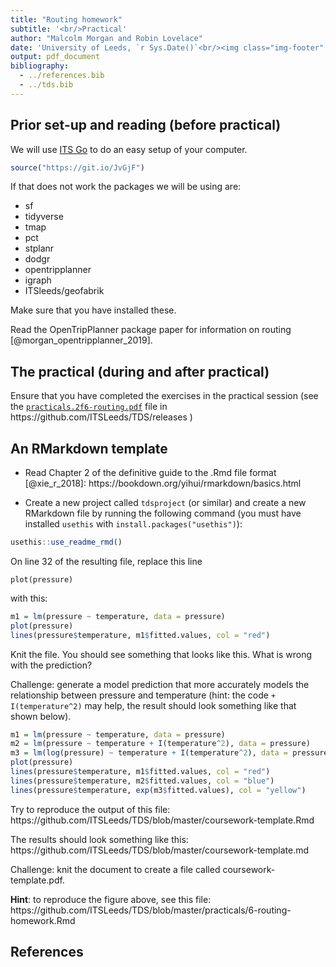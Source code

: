 ```yaml
---
title: "Routing homework"
subtitle: '<br/>Practical'
author: "Malcolm Morgan and Robin Lovelace"
date: 'University of Leeds, `r Sys.Date()`<br/><img class="img-footer" alt="" src="http://www.stephanehess.me.uk/images/picture3.png">'
output: pdf_document
bibliography: 
  - ../references.bib
  - ../tds.bib
---
```


## Prior set-up and reading (before practical)

We will use [ITS Go](https://itsleeds.github.io/go/) to do an easy setup of your computer.

```r
source("https://git.io/JvGjF")
```

If that does not work the packages we will be using are:

* sf
* tidyverse
* tmap
* pct
* stplanr
* dodgr
* opentripplanner
* igraph
* ITSleeds/geofabrik

Make sure that you have installed these.

Read the OpenTripPlanner package paper for information on routing [@morgan_opentripplanner_2019].

## The practical (during and after practical)

Ensure that you have completed the exercises in the practical session (see the [`practicals.2f6-routing.pdf`](https://github.com/ITSLeeds/TDS/releases/download/0.20.1/practicals.2f6-routing.pdf) file in https://github.com/ITSLeeds/TDS/releases )

## An RMarkdown template

- Read Chapter 2 of the definitive guide to the .Rmd file format [@xie_r_2018]: https://bookdown.org/yihui/rmarkdown/basics.html

- Create a new project called `tdsproject` (or similar) and create a new RMarkdown file by running the following command (you must have installed `usethis` with `install.packages("usethis")`):

```r
usethis::use_readme_rmd()
```

On line 32 of the resulting file, replace this line

```
plot(pressure)
```

with this:

```r
m1 = lm(pressure ~ temperature, data = pressure)
plot(pressure)
lines(pressure$temperature, m1$fitted.values, col = "red")
```

Knit the file. You should see something that looks like this.
What is wrong with the prediction?

Challenge: generate a model prediction that more accurately models the relationship between pressure and temperature (hint: the code ` + I(temperature^2)` may help, the result should look something like that shown below).

```r
m1 = lm(pressure ~ temperature, data = pressure)
m2 = lm(pressure ~ temperature + I(temperature^2), data = pressure)
m3 = lm(log(pressure) ~ temperature + I(temperature^2), data = pressure)
plot(pressure)
lines(pressure$temperature, m1$fitted.values, col = "red")
lines(pressure$temperature, m2$fitted.values, col = "blue")
lines(pressure$temperature, exp(m3$fitted.values), col = "yellow")
```

Try to reproduce the output of this file: https://github.com/ITSLeeds/TDS/blob/master/coursework-template.Rmd

The results should look something like this: https://github.com/ITSLeeds/TDS/blob/master/coursework-template.md

Challenge: knit the document to create a file called coursework-template.pdf.

**Hint**: to reproduce the figure above, see this file: https://github.com/ITSLeeds/TDS/blob/master/practicals/6-routing-homework.Rmd

## References


